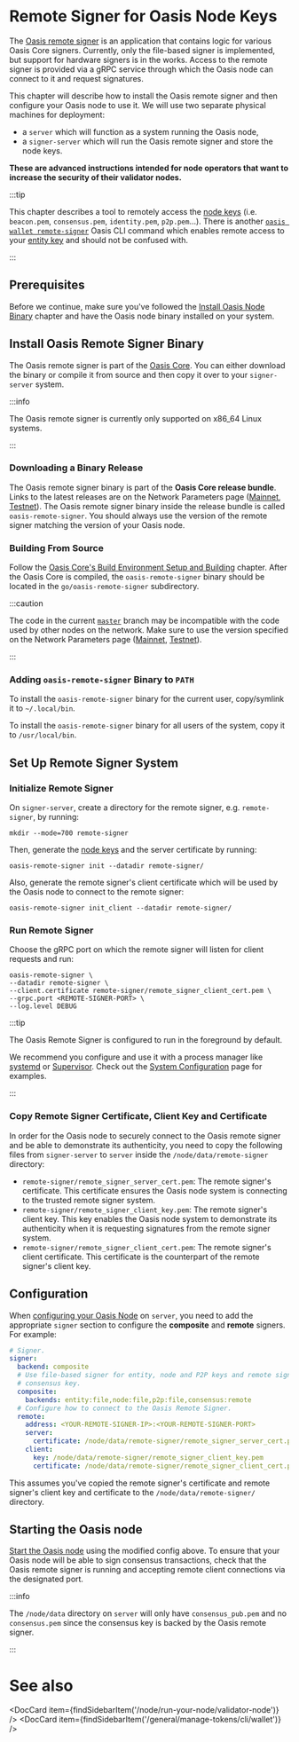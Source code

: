 
# Remote Signer for Oasis Node Keys

The [Oasis remote signer][oasis-core-remote-signer] is an application that
contains logic for various Oasis Core signers. Currently, only the file-based
signer is implemented, but support for hardware signers is in the works. Access
to the remote signer is provided via a gRPC service through which the Oasis node
can connect to it and request signatures.

This chapter will describe how to install the Oasis remote signer and then
configure your Oasis node to use it. We will use two separate physical machines
for deployment:

- a `server` which will function as a system running the Oasis node,
- a `signer-server` which will run the Oasis remote signer and store the node
  keys.

**These are advanced instructions intended for node operators that want to
increase the security of their validator nodes.**

:::tip

This chapter describes a tool to remotely access the [node keys] (i.e.
`beacon.pem`, `consensus.pem`, `identity.pem`, `p2p.pem`...). There is another
[`oasis wallet remote-signer`] Oasis CLI command which enables remote access to
your [entity key] and should not be confused with.

:::

[oasis-core-remote-signer]: https://github.com/oasisprotocol/oasis-core/tree/master/go/oasis-remote-signer
[node keys]: ../validator-node.mdx#node-keys
[entity key]: ../validator-node.mdx#initialize-entity
[validator-node]: ../validator-node.mdx
[discord]: ../../../get-involved/README.md
[`oasis wallet remote-signer`]: ../../../general/manage-tokens/cli/wallet.md#remote-signer

## Prerequisites

Before we continue, make sure you've followed the [Install Oasis Node Binary]
chapter and have the Oasis node binary installed on your system.

[Install Oasis Node Binary]: ../prerequisites/oasis-node.md

## Install Oasis Remote Signer Binary

The Oasis remote signer is part of the [Oasis Core][oasis-core-remote-signer].
You can either download the binary or compile it from source and then copy it
over to your `signer-server` system.

:::info

The Oasis remote signer is currently only supported on x86_64 Linux systems.

:::

### Downloading a Binary Release

The Oasis remote signer binary is part of the **Oasis Core release bundle**.
Links to the latest releases are on the Network Parameters page ([Mainnet],
[Testnet]). The Oasis remote signer binary inside the release bundle is called
`oasis-remote-signer`. You should always use the version of the remote signer
matching the version of your Oasis node.

[Mainnet]: ../../network/mainnet.md
[Testnet]: ../../network/testnet.md

### Building From Source

Follow the [Oasis Core's Build Environment Setup and Building][oasis-core-build]
chapter. After the Oasis Core is compiled, the `oasis-remote-signer` binary
should be located in the `go/oasis-remote-signer` subdirectory.

:::caution

The code in the current [`master`] branch may be incompatible with the code used
by other nodes on the network. Make sure to use the version specified on the
Network Parameters page ([Mainnet], [Testnet]).

:::

[oasis-core-build]: ../../../core/development-setup/build-environment-setup-and-building
[`master`]: https://github.com/oasisprotocol/oasis-core/tree/master/

### Adding `oasis-remote-signer` Binary to `PATH`

To install the `oasis-remote-signer` binary for the current user, copy/symlink
it to `~/.local/bin`.

To install the `oasis-remote-signer` binary for all users of the system, copy
it to `/usr/local/bin`.

## Set Up Remote Signer System

### Initialize Remote Signer

On `signer-server`, create a directory for the remote signer, e.g.
`remote-signer`, by running:

```
mkdir --mode=700 remote-signer
```

Then, generate the [node keys] and the server certificate by running:

```
oasis-remote-signer init --datadir remote-signer/
```

Also, generate the remote signer's client certificate which will be used by
the Oasis node to connect to the remote signer:

```
oasis-remote-signer init_client --datadir remote-signer/
```

### Run Remote Signer

Choose the gRPC port on which the remote signer will listen for client requests
and run:

```
oasis-remote-signer \
--datadir remote-signer \
--client.certificate remote-signer/remote_signer_client_cert.pem \
--grpc.port <REMOTE-SIGNER-PORT> \
--log.level DEBUG
```

:::tip

The Oasis Remote Signer is configured to run in the foreground by default.

We recommend you configure and use it with a process manager like [systemd] or
[Supervisor].  Check out the [System Configuration] page for examples.

:::

[systemd]: https://github.com/systemd/systemd
[Supervisor]: http://supervisord.org
[System Configuration]: ../prerequisites/system-configuration.mdx#create-a-user

### Copy Remote Signer Certificate, Client Key and Certificate

In order for the Oasis node to securely connect to the Oasis remote signer and
be able to demonstrate its authenticity, you need to copy the following files
from `signer-server` to `server` inside the `/node/data/remote-signer`
directory:

* `remote-signer/remote_signer_server_cert.pem`: The remote signer's
  certificate. This certificate ensures the Oasis node system is connecting to
  the trusted remote signer system.
* `remote-signer/remote_signer_client_key.pem`: The remote signer's client key.
  This key enables the Oasis node system to demonstrate its authenticity when it
  is requesting signatures from the remote signer system.
* `remote-signer/remote_signer_client_cert.pem`: The remote signer's client
  certificate. This certificate is the counterpart of the remote signer's client
  key.

## Configuration

When [configuring your Oasis Node](../validator-node.mdx#configuration)
on `server`, you need to add the appropriate `signer` section to configure the
**composite** and **remote** signers. For example:

```yaml
# Signer.
signer:
  backend: composite
  # Use file-based signer for entity, node and P2P keys and remote signer for the
  # consensus key.
  composite:
    backends: entity:file,node:file,p2p:file,consensus:remote
  # Configure how to connect to the Oasis Remote Signer.
  remote:
    address: <YOUR-REMOTE-SIGNER-IP>:<YOUR-REMOTE-SIGNER-PORT>
    server:
      certificate: /node/data/remote-signer/remote_signer_server_cert.pem
    client:
      key: /node/data/remote-signer/remote_signer_client_key.pem
      certificate: /node/data/remote-signer/remote_signer_client_cert.pem
```

This assumes you've copied the remote signer's certificate and remote signer's
client key and certificate to the `/node/data/remote-signer/` directory.

## Starting the Oasis node

[Start the Oasis node] using the modified config above. To ensure that your
Oasis node will be able to sign consensus transactions, check that the Oasis
remote signer is running and accepting remote client connections via the
designated port.

:::info

The `/node/data` directory on `server` will only have `consensus_pub.pem` and no
`consensus.pem` since the consensus key is backed by the Oasis remote signer.

:::

[Start the Oasis node]: ../validator-node.mdx#starting-the-oasis-node

# See also

<DocCard item={findSidebarItem('/node/run-your-node/validator-node')} />
<DocCard item={findSidebarItem('/general/manage-tokens/cli/wallet')} />
